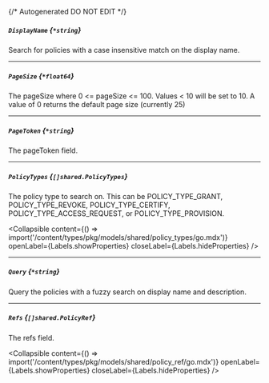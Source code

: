 {/* Autogenerated DO NOT EDIT  */}

##### `DisplayName` *{`*string`}*
Search for policies with a case insensitive match on the display name.

---
##### `PageSize` *{`*float64`}*
The pageSize where 0 \<\= pageSize \<\= 100. Values \< 10 will be set to 10. A value of 0 returns the default page size (currently 25)

---
##### `PageToken` *{`*string`}*
The pageToken field.

---
##### `PolicyTypes` *{`[]shared.PolicyTypes`}*
The policy type to search on. This can be POLICY_TYPE_GRANT, POLICY_TYPE_REVOKE, POLICY_TYPE_CERTIFY, POLICY_TYPE_ACCESS_REQUEST, or POLICY_TYPE_PROVISION.

<Collapsible content={() => import('/content/types/pkg/models/shared/policy_types/go.mdx')} openLabel={Labels.showProperties} closeLabel={Labels.hideProperties} />


---
##### `Query` *{`*string`}*
Query the policies with a fuzzy search on display name and description.

---
##### `Refs` *{`[]shared.PolicyRef`}*
The refs field.

<Collapsible content={() => import('/content/types/pkg/models/shared/policy_ref/go.mdx')} openLabel={Labels.showProperties} closeLabel={Labels.hideProperties} />



